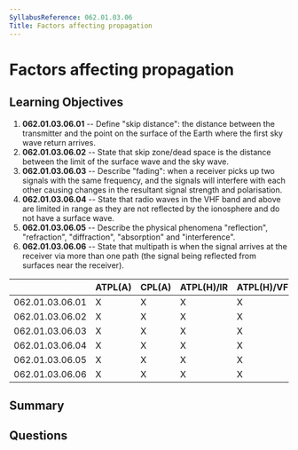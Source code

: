 ```yaml
---
SyllabusReference: 062.01.03.06
Title: Factors affecting propagation
---
```


# Factors affecting propagation

## Learning Objectives

1. **062.01.03.06.01** -- Define "skip distance": the distance between the
   transmitter and the point on the surface of the Earth where the first sky
   wave return arrives.
2. **062.01.03.06.02** -- State that skip zone/dead space is the distance
   between the limit of the surface wave and the sky wave.
3. **062.01.03.06.03** -- Describe "fading": when a receiver picks up two
   signals with the same frequency, and the signals will interfere with each
   other causing changes in the resultant signal strength and polarisation.
4. **062.01.03.06.04** -- State that radio waves in the VHF band and above are
   limited in range as they are not reflected by the ionosphere and do not have
   a surface wave.
5. **062.01.03.06.05** -- Describe the physical phenomena "reflection",
   "refraction", "diffraction", "absorption" and "interference".
6. **062.01.03.06.06** -- State that multipath is when the signal arrives at the
   receiver via more than one path (the signal being reflected from surfaces
   near the receiver).

|                 | ATPL(A) | CPL(A) | ATPL(H)/IR | ATPL(H)/VFR | CPL(H) | IR  | CBIR(A) |
| --------------- | ------- | ------ | ---------- | ----------- | ------ | --- | ------- |
| 062.01.03.06.01 | X       | X      | X          | X           | X      | X   |         |
| 062.01.03.06.02 | X       | X      | X          | X           | X      | X   |         |
| 062.01.03.06.03 | X       | X      | X          | X           | X      | X   |         |
| 062.01.03.06.04 | X       | X      | X          | X           | X      | X   |         |
| 062.01.03.06.05 | X       | X      | X          | X           | X      | X   |         |
| 062.01.03.06.06 | X       | X      | X          | X           | X      | X   |         |

## Summary

## Questions
